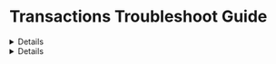 
# Transactions Troubleshoot Guide

<Details summary="Requests stuck in a pending state using Transactions Cloud.">

Ensure that Account Abstraction is enabled for your project by navigating to Project Settings > Enabled Services > Account Abstraction.

If disabled, toggle on Account Abstraction and try the transaction again.
</Details>

<Details summary="How do I delete Transactions Cloud?">

To delete or stop sending requests on Transactions Cloud, you may stop sending requests through your codebase and remove associated code. If you don't want Transactions Cloud and are not using any other features within the same project, you may delete the associated project as well. 

</Details>
